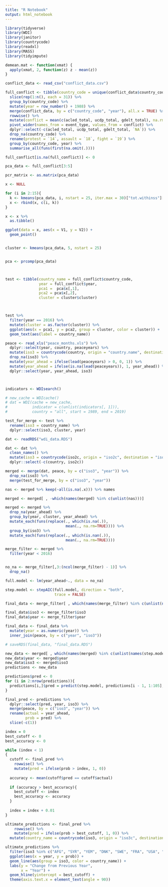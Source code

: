 ```yaml
---
title: "R Notebook"
output: html_notebook
---
```


```r
library(tidyverse)
library(WDI)
library(janitor)
library(countrycode)
library(readxl)
library(MASS)
library(tidyimpute)

demean.mat <- function(xmat) {
  apply(xmat, 2, function(z) z - mean(z))
}
```

```r
conflict_data <- read_csv("conflict_data.csv")

full_conflict <- tibble(country_code = unique(conflict_data$country_code)) %>% 
  slice(rep(1:n(), each = 31)) %>%
  group_by(country_code) %>%
  mutate(year = row_number() + 1988) %>%
  merge(conflict_data, by = c("country_code", "year"), all.x = TRUE) %>%
  rowwise() %>%
  mutate(conflict = mean(c(acled_total, ucdp_total, gdelt_total), na.rm = TRUE)) %>%
  pivot_wider(names_from = event_type, values_from = conflict) %>%
  dplyr::select(-c(acled_total, ucdp_total, gdelt_total, `NA`)) %>%
  drop_na(country_code) %>%
  rename(protest = `14`, assault = `18`, fight = `19`) %>% 
  group_by(country_code, year) %>% 
  summarise_all(funs(first(na.omit(.))))

full_conflict[is.na(full_conflict)] <- 0
```

```r
pca_data <- full_conflict[3:5]

pcr_matrix <- as.matrix(pca_data)

x <- NULL

for (i in 2:15){
  k <- kmeans(pca_data, i, nstart = 25, iter.max = 30)["tot.withinss"][[1]]
  x <- rbind(x, c(i, k))
}

x <- x %>%
  as.tibble()

ggplot(data = x, aes(x = V1, y = V2)) +
  geom_point()


cluster <- kmeans(pca_data, 5, nstart = 25)


pca <- prcomp(pca_data)



test <- tibble(country_name = full_conflict$country_code,
               year = full_conflict$year,
               pca1 =  pca$x[,1],
               pca2 = pca$x[,2],
               cluster = cluster$cluster)



test %>%
  filter(year == 2016) %>%
  mutate(cluster = as.factor(cluster)) %>%
  ggplot(aes(x = pca1, y = pca2, group = cluster, color = cluster)) +
  geom_text(aes(label = country_name))
```

```r
peace <- read_xls("peace_months.xls") %>%
  dplyr::select(year, country, peaceyears) %>%
  mutate(iso3 = countrycode(country, origin = "country.name", destination = "iso3c")) %>%
  drop_na(iso3) %>%
  mutate(year_ahead = ifelse(lead(peaceyears) > 0, 0, 1)) %>%
  mutate(year_ahead = ifelse(is.na(lead(peaceyears)), 1, year_ahead)) %>%
  dplyr::select(year, year_ahead, iso3) 



indicators <- WDIsearch()

# new_cache = WDIcache()
# dat = WDI(cache = new_cache, 
#           indicator = c(unlist(indicators[, 1])),
#           country = "all", start = 1989, end = 2019)

test_for_merge <- test %>%
  rename(iso3 = country_name) %>%
  dplyr::select(iso3, cluster, year)

dat <- readRDS("wdi_data.RDS")

dat <- dat %>%
  clean_names() %>% 
  mutate(iso3 = countrycode(iso2c, origin = "iso2c", destination = "iso3c")) %>%
  dplyr::select(-c(country, iso2c))

merged <- merge(dat, peace, by = c("iso3", "year")) %>%
  drop_na(iso3) %>%
  merge(test_for_merge, by = c("iso3", "year"))

nas <- merged %>% keep(~all(is.na(.x))) %>% names

merged <- merged[ , -which(names(merged) %in% c(unlist(nas)))]

merged <- merged %>% 
  drop_na(year_ahead) %>%
  group_by(year, cluster, year_ahead) %>% 
  mutate_each(funs(replace(., which(is.na(.)),
                           mean(., na.rm=TRUE)))) %>%
  group_by(iso3) %>%
  mutate_each(funs(replace(., which(is.nan(.)),
                           mean(., na.rm=TRUE))))

merge_filter <- merged %>%
  filter(year < 2016)


no_na <- merge_filter[,3:(ncol(merge_filter) - 1)] %>%
  drop_na() 

full.model <- lm(year_ahead~., data = no_na)

step.model <- stepAIC(full.model, direction = "both", 
                      trace = FALSE)

final_data <- merge_filter[ , which(names(merge_filter) %in% c(unlist(names(step.model$coefficients))))]

final_data$iso3 <- merge_filter$iso3
final_data$year <- merge_filter$year

final_data <- final_data %>% 
  mutate(year = as.numeric(year)) %>%
  inner_join(peace, by = c("year", "iso3"))

# saveRDS(final_data, "final_data.RDS")
```


```r
new_data <- merged[ , which(names(merged) %in% c(unlist(names(step.model$coefficients))))]
new_data$year <- merged$year
new_data$iso3 <- merged$iso3
predictions <- new_data 

predictions$pred <- 0
for (i in 2:nrow(predictions)){
  predictions[i,]$pred = predict(step.model, predictions[i - 1, 1:105], type = "response")
}

final_pred <- predictions %>%
  dplyr::select(pred, year, iso3) %>%
  merge(peace, by = c("iso3", "year")) %>%
  rename(actual = year_ahead, 
         prob = pred) %>%
  slice(-c(1))

index = 0
best_cutoff <- 0
best_accuracy <- 0

while (index < 1)
{
  cutoff <- final_pred %>%
    rowwise() %>%
    mutate(pred = ifelse(prob > index, 1, 0))
  
  accuracy <- mean(cutoff$pred == cutoff$actual)
  
  if (accuracy > best_accuracy){
    best_cutoff <- index
    best_accuracy <- accuracy
  }
  
  index = index + 0.01
}

ultimate_predictions <- final_pred %>%
    rowwise() %>%
    mutate(pred = ifelse(prob > best_cutoff, 1, 0)) %>%
  mutate(country_name = countrycode(iso3, origin = "iso3c", destination = "country.name"))

ultimate_predictions %>%
  filter(iso3 %in% c("AFG", "SYR", "YEM", "DNK", "SWE", "FRA", "USA", "CAN")) %>%
  ggplot(aes(x = year, y = prob)) +
  geom_line(aes(group = iso3, color = country_name)) +
  labs(y = "Change from Previous Year",
       x = "Year") +
  geom_hline(yintercept = best_cutoff) +
  theme(axis.text.x = element_text(angle = 90))

```